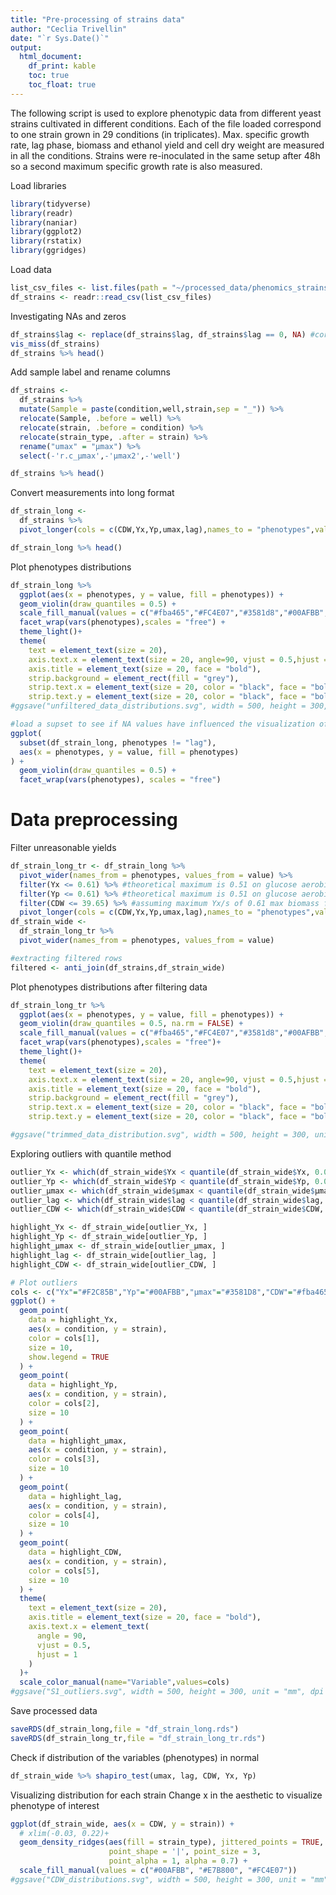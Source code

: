 ```yaml
---
title: "Pre-processing of strains data"
author: "Ceclia Trivellin"
date: "`r Sys.Date()`"
output: 
  html_document:
    df_print: kable
    toc: true
    toc_float: true
---
```

The following script is used to explore phenotypic data from different yeast strains cultivated in different conditions. 
Each of the file loaded correspond to one strain grown in 29 conditions (in triplicates). Max. specific growth rate, lag phase, biomass and ethanol yield and cell dry weight are measured in all the conditions. Strains were re-inoculated in the same setup after 48h so a second maximum specific growth rate is also measured. 

Load libraries 
```r
library(tidyverse)
library(readr) 
library(naniar)
library(ggplot2)
library(rstatix)
library(ggridges)
```

Load data
```r
list_csv_files <- list.files(path = "~/processed_data/phenomics_strains/")
df_strains <- readr::read_csv(list_csv_files) 

```

Investigating NAs and zeros
```r
df_strains$lag <- replace(df_strains$lag, df_strains$lag == 0, NA) #correcting 0 values in the lag with NA 
vis_miss(df_strains)
df_strains %>% head()
```

Add sample label and rename columns
```r
df_strains <- 
  df_strains %>% 
  mutate(Sample = paste(condition,well,strain,sep = "_")) %>% 
  relocate(Sample, .before = well) %>% 
  relocate(strain, .before = condition) %>% 
  relocate(strain_type, .after = strain) %>% 
  rename("umax" = "µmax") %>% 
  select(-'r.c_µmax',-'µmax2',-'well')

df_strains %>% head()
```

Convert measurements into long format
```r
df_strain_long <- 
  df_strains %>% 
  pivot_longer(cols = c(CDW,Yx,Yp,umax,lag),names_to = "phenotypes",values_to = "value")

df_strain_long %>% head()
```

Plot phenotypes distributions
```r
df_strain_long %>% 
  ggplot(aes(x = phenotypes, y = value, fill = phenotypes)) +
  geom_violin(draw_quantiles = 0.5) +
  scale_fill_manual(values = c("#fba465","#FC4E07","#3581d8","#00AFBB","#f2c85b")) +
  facet_wrap(vars(phenotypes),scales = "free") +
  theme_light()+
  theme(
    text = element_text(size = 20),
    axis.text.x = element_text(size = 20, angle=90, vjust = 0.5,hjust = 1),
    axis.title = element_text(size = 20, face = "bold"),
    strip.background = element_rect(fill = "grey"),
    strip.text.x = element_text(size = 20, color = "black", face = "bold"),
    strip.text.y = element_text(size = 20, color = "black", face = "bold"))
#ggsave("unfiltered_data_distributions.svg", width = 500, height = 300, unit = "mm", dpi = 300, path="~/plots")

#load a supset to see if NA values have influenced the visualization of the distribution
ggplot(
  subset(df_strain_long, phenotypes != "lag"),
  aes(x = phenotypes, y = value, fill = phenotypes)
) +
  geom_violin(draw_quantiles = 0.5) +
  facet_wrap(vars(phenotypes), scales = "free") 
```

# Data preprocessing

Filter unreasonable yields
```r
df_strain_long_tr <- df_strain_long %>% 
  pivot_wider(names_from = phenotypes, values_from = value) %>% 
  filter(Yx <= 0.61) %>% #theoretical maximum is 0.51 on glucose aerobic + 0.1
  filter(Yp <= 0.61) %>% #theoretical maximum is 0.51 on glucose aerobic + 0.1
  filter(CDW <= 39.65) %>% #assuming maximum Yx/s of 0.61 max biomass from 65 g/L glucose media is x = Yx/s(Si-S)=39.65 g/L 
  pivot_longer(cols = c(CDW,Yx,Yp,umax,lag),names_to = "phenotypes",values_to = "value")
df_strain_wide <- 
  df_strain_long_tr %>% 
  pivot_wider(names_from = phenotypes, values_from = value) 

#extracting filtered rows 
filtered <- anti_join(df_strains,df_strain_wide)
```

Plot phenotypes distributions after filtering data
```r
df_strain_long_tr %>% 
  ggplot(aes(x = phenotypes, y = value, fill = phenotypes)) +
  geom_violin(draw_quantiles = 0.5, na.rm = FALSE) +
  scale_fill_manual(values = c("#fba465","#FC4E07","#3581d8","#00AFBB","#f2c85b")) +
  facet_wrap(vars(phenotypes),scales = "free")+
  theme_light()+
  theme(
    text = element_text(size = 20),
    axis.text.x = element_text(size = 20, angle=90, vjust = 0.5,hjust = 1),
    axis.title = element_text(size = 20, face = "bold"),
    strip.background = element_rect(fill = "grey"),
    strip.text.x = element_text(size = 20, color = "black", face = "bold"),
    strip.text.y = element_text(size = 20, color = "black", face = "bold"))

#ggsave("trimmed_data_distribution.svg", width = 500, height = 300, unit = "mm", dpi = 300, path="~/plots")

```

Exploring outliers with quantile method
```r

outlier_Yx <- which(df_strain_wide$Yx < quantile(df_strain_wide$Yx, 0.001) | df_strain_wide$Yx > quantile(df_strain_wide$Yx, 0.999))
outlier_Yp <- which(df_strain_wide$Yp < quantile(df_strain_wide$Yp, 0.001, na.rm = TRUE) | df_strain_wide$Yp > quantile(df_strain_wide$Yp, 0.999, na.rm = TRUE))
outlier_µmax <- which(df_strain_wide$µmax < quantile(df_strain_wide$µmax, 0.001) | df_strain_wide$µmax > quantile(df_strain_wide$µmax, 0.999))
outlier_lag <- which(df_strain_wide$lag < quantile(df_strain_wide$lag, 0.001, na.rm = TRUE) | df_strain_wide$lag > quantile(df_strain_wide$lag, 0.999, na.rm = TRUE))
outlier_CDW <- which(df_strain_wide$CDW < quantile(df_strain_wide$CDW, 0.001) | df_strain_wide$CDW > quantile(df_strain_wide$CDW, 0.999))

highlight_Yx <- df_strain_wide[outlier_Yx, ] 
highlight_Yp <- df_strain_wide[outlier_Yp, ] 
highlight_µmax <- df_strain_wide[outlier_µmax, ] 
highlight_lag <- df_strain_wide[outlier_lag, ] 
highlight_CDW <- df_strain_wide[outlier_CDW, ] 

# Plot outliers
cols <- c("Yx"="#F2C85B","Yp"="#00AFBB","µmax"="#3581D8","CDW"="#fba465","lag phase"="#FC4E07")
ggplot() +
  geom_point(
    data = highlight_Yx,
    aes(x = condition, y = strain),
    color = cols[1],
    size = 10,
    show.legend = TRUE
  ) +
  geom_point(
    data = highlight_Yp,
    aes(x = condition, y = strain),
    color = cols[2],
    size = 10
  ) +
  geom_point(
    data = highlight_µmax,
    aes(x = condition, y = strain),
    color = cols[3],
    size = 10
  ) +
  geom_point(
    data = highlight_lag,
    aes(x = condition, y = strain),
    color = cols[4],
    size = 10
  ) +
  geom_point(
    data = highlight_CDW,
    aes(x = condition, y = strain),
    color = cols[5],
    size = 10
  ) +
  theme(
    text = element_text(size = 20),
    axis.title = element_text(size = 20, face = "bold"),
    axis.text.x = element_text(
      angle = 90,
      vjust = 0.5,
      hjust = 1
    )
  )+
  scale_color_manual(name="Variable",values=cols) 
#ggsave("S1_outliers.svg", width = 500, height = 300, unit = "mm", dpi = 300, path="~/plots")

```

Save processed data
```r
saveRDS(df_strain_long,file = "df_strain_long.rds")
saveRDS(df_strain_long_tr,file = "df_strain_long_tr.rds")
```

Check if distribution of the variables (phenotypes) in normal 

```r
df_strain_wide %>% shapiro_test(umax, lag, CDW, Yx, Yp)
```

Visualizing distribution for each strain 
Change x in the aesthetic to visualize phenotype of interest

```r
ggplot(df_strain_wide, aes(x = CDW, y = strain)) +
  # xlim(-0.03, 0.22)+
  geom_density_ridges(aes(fill = strain_type), jittered_points = TRUE, position = position_points_jitter(height = 0),
                      point_shape = '|', point_size = 3, 
                      point_alpha = 1, alpha = 0.7) +
  scale_fill_manual(values = c("#00AFBB", "#E7B800", "#FC4E07")) 
#ggsave("CDW_distributions.svg", width = 500, height = 300, unit = "mm", dpi = 300, path="~/plots")

```

